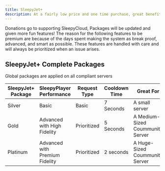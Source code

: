 ```yaml
---
title: SleepyJet+
description: At a fairly low price and one time purchase, great benefits are offered to your server.
---
```


Donations go to supporting SleepyCloud, Packages will be updated and given more fun features! The reason for the following features to be premium are because of the days spent making the system as break proof,  advanced, and smart as possible. These features are handled with care and will always be prioritized when an issue arises. 

## SleepyJet+ Complete Packages

Global packages are applied on all compliant servers

| SleepyJet+ Package | SleepyPlayer Performance       | Request Type | Cooldown Time      | Great For                        |
| ------------------ | ------------------------------ | ------------ | ------------------ | -------------------------------- |
| Silver             | Basic                          | Basic        | 7 Seconds          | A small server                   | 
| Gold               | Advanced with High Fidelity    | Prioritized  | 5 Seconds          | A Medium-Sized Coummunity Server | 
| Platinum           | Advanced with Premium Fidelity | Prioritized  | 2 seconds          | A Huge-Sized Coummunity Server   | 
